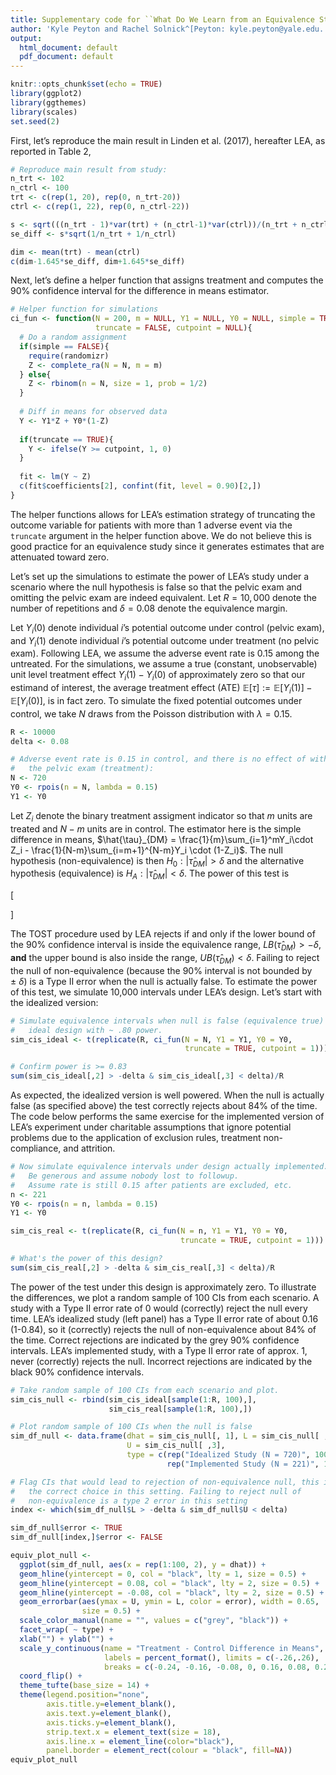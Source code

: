 ```yaml
---
title: Supplementary code for ``What Do We Learn from an Equivalence Study Without Statistical Power?''
author: 'Kyle Peyton and Rachel Solnick^[Peyton: kyle.peyton@yale.edu. Solnick: rachel.solnick@yale.edu.]'
output:
  html_document: default
  pdf_document: default
---
```


```r
knitr::opts_chunk$set(echo = TRUE)
library(ggplot2)
library(ggthemes)
library(scales)
set.seed(2)
```

First, let's reproduce the main result in Linden et al. (2017), hereafter LEA, as reported in Table 2,

```r
# Reproduce main result from study:
n_trt <- 102
n_ctrl <- 100
trt <- c(rep(1, 20), rep(0, n_trt-20))
ctrl <- c(rep(1, 22), rep(0, n_ctrl-22))

s <- sqrt(((n_trt - 1)*var(trt) + (n_ctrl-1)*var(ctrl))/(n_trt + n_ctrl - 2))
se_diff <- s*sqrt(1/n_trt + 1/n_ctrl)

dim <- mean(trt) - mean(ctrl)
c(dim-1.645*se_diff, dim+1.645*se_diff)
```
Next, let's define a helper function that assigns treatment and computes the 90% confidence interval for the difference in means estimator. 

```r
# Helper function for simulations
ci_fun <- function(N = 200, m = NULL, Y1 = NULL, Y0 = NULL, simple = TRUE,
                   truncate = FALSE, cutpoint = NULL){
  # Do a random assignment
  if(simple == FALSE){
    require(randomizr)
    Z <- complete_ra(N = N, m = m)
  } else{
    Z <- rbinom(n = N, size = 1, prob = 1/2)  
  }
  
  # Diff in means for observed data
  Y <- Y1*Z + Y0*(1-Z)
  
  if(truncate == TRUE){
    Y <- ifelse(Y >= cutpoint, 1, 0)
  }
  
  fit <- lm(Y ~ Z)
  c(fit$coefficients[2], confint(fit, level = 0.90)[2,])
}
```

The helper functions allows for LEA's estimation strategy of truncating the outcome variable for patients with more than 1 adverse event via the `truncate` argument in the helper function above. We do not believe this is good practice for an equivalence study since it generates estimates that are attenuated toward zero.

Let's set up the simulations to estimate the power of LEA's study under a scenario where the null hypothesis is false so that the pelvic exam and omitting the pelvic exam are indeed equivalent. Let $R = 10,000$ denote the number of repetitions and $\delta = 0.08$ denote the equivalence margin.  

Let $Y_i(0)$ denote individual $i$'s potential outcome under control (pelvic exam), and $Y_i(1)$ denote individual $i$'s potential outcome under treatment (no pelvic exam). Following LEA, we assume the adverse event rate is 0.15 among the untreated. For the simulations, we assume a true (constant, unobservable) unit level treatment effect $Y_i(1) - Y_i(0)$ of approximately zero so that our estimand of interest, the average treatment effect (ATE) $\mathbb{E}[\tau] := \mathbb{E}[Y_i(1)] - \mathbb{E}[Y_i(0)]$, is in fact zero. To simulate the fixed potential outcomes under control, we take $N$ draws from the Poisson distribution with $\lambda = 0.15$.

```r
R <- 10000
delta <- 0.08

# Adverse event rate is 0.15 in control, and there is no effect of witholding
#   the pelvic exam (treatment):
N <- 720
Y0 <- rpois(n = N, lambda = 0.15)
Y1 <- Y0 
```

Let $Z_i$ denote the binary treatment assigment indicator so that $m$ units are treated and $N-m$ units are in control. The estimator here is the simple difference in means, $\hat{\tau}_{DM} = \frac{1}{m}\sum_{i=1}^mY_i\cdot Z_i - \frac{1}{N-m}\sum_{i=m+1}^{N-m}Y_i \cdot (1-Z_i)$. The null hypothesis (non-equivalence) is then $H_0: | \hat{\tau}_{DM}| > \delta$ and the alternative hypothesis (equivalence) is $H_A: |\hat{\tau}_{DM}| < \delta$. The power of this test is 

\[
\begin{aligned}
1- \text{Pr}(Type \ II \ Error) & = 1 - \text{Pr}(fail \ to \ reject \ H_0 \ | \ H_0 \ is \ false) \\ 
& = \text{Pr}(reject \ H_0 \ | \ H_0 \ false) \\ 
& = \text{Pr}\left(declare \ | \hat{\tau}_{DM}| < \delta \ \big| \  |\hat{\tau}_{DM}| < \delta\right) \\ 
\end{aligned}
\]

The TOST procedure used by LEA rejects if and only if the lower bound of the 90% confidence interval is inside the equivalence range, $LB(\hat{\tau}_{DM}) > -\delta$, **and** the upper bound is also inside the range, $UB(\hat{\tau}_{DM}) < \delta$. Failing to reject the null of non-equivalence (because the 90% interval is not bounded by $\pm \ \delta$) is a Type II error when the null is actually false. To estimate the power of this test, we simulate 10,000 intervals under LEA's design. Let's start with the idealized version: 

```r
# Simulate equivalence intervals when null is false (equivalence true) under
#   ideal design with ~ .80 power. 
sim_cis_ideal <- t(replicate(R, ci_fun(N = N, Y1 = Y1, Y0 = Y0, 
                                       truncate = TRUE, cutpoint = 1)))

# Confirm power is >= 0.83 
sum(sim_cis_ideal[,2] > -delta & sim_cis_ideal[,3] < delta)/R
```

As expected, the idealized version is well powered. When the null is actually false (as specified above) the test correctly rejects about 84% of the time. The code below performs the same exercise for the implemented version of LEA's experiment under charitable assumptions that ignore potential problems due to the application of exclusion rules, treatment non-compliance, and attrition. 

```r
# Now simulate equivalence intervals under design actually implemented. 
#   Be generous and assume nobody lost to followup. 
#   Assume rate is still 0.15 after patients are excluded, etc. 
n <- 221
Y0 <- rpois(n = n, lambda = 0.15)
Y1 <- Y0

sim_cis_real <- t(replicate(R, ci_fun(N = n, Y1 = Y1, Y0 = Y0,
                                      truncate = TRUE, cutpoint = 1)))

# What's the power of this design? 
sum(sim_cis_real[,2] > -delta & sim_cis_real[,3] < delta)/R
```

The power of the test under this design is approximately zero. To illustrate the differences, we plot a random sample of 100 CIs from each scenario. A study with a Type II error rate of 0 would (correctly) reject the null every time. LEA's idealized study (left panel) has a Type II error rate of about 0.16 (1-0.84), so it (correctly) rejects the null of non-equivalence about 84% of the time. Correct rejections are indicated by the grey 90% confidence intervals. LEA's implemented study, with a Type II error rate of approx. 1, never (correctly) rejects the null. Incorrect rejections are indicated by the black 90% confidence intervals.

```r
# Take random sample of 100 CIs from each scenario and plot.
sim_cis_null <- rbind(sim_cis_ideal[sample(1:R, 100),], 
                      sim_cis_real[sample(1:R, 100),])

# Plot random sample of 100 CIs when the null is false
sim_df_null <- data.frame(dhat = sim_cis_null[, 1], L = sim_cis_null[ ,2], 
                          U = sim_cis_null[ ,3], 
                          type = c(rep("Idealized Study (N = 720)", 100), 
                                   rep("Implemented Study (N = 221)", 100)))

# Flag CIs that would lead to rejection of non-equivalence null, this is 
#   the correct choice in this setting. Failing to reject null of 
#   non-equivalence is a type 2 error in this setting
index <- which(sim_df_null$L > -delta & sim_df_null$U < delta)

sim_df_null$error <- TRUE
sim_df_null[index,]$error <- FALSE

equiv_plot_null <- 
  ggplot(sim_df_null, aes(x = rep(1:100, 2), y = dhat)) + 
  geom_hline(yintercept = 0, col = "black", lty = 1, size = 0.5) +
  geom_hline(yintercept = 0.08, col = "black", lty = 2, size = 0.5) + 
  geom_hline(yintercept = -0.08, col = "black", lty = 2, size = 0.5) +
  geom_errorbar(aes(ymax = U, ymin = L, color = error), width = 0.65,
                size = 0.5) + 
  scale_color_manual(name = "", values = c("grey", "black")) + 
  facet_wrap( ~ type) + 
  xlab("") + ylab("") +
  scale_y_continuous(name = "Treatment - Control Difference in Means",
                     labels = percent_format(), limits = c(-.26,.26),
                     breaks = c(-0.24, -0.16, -0.08, 0, 0.16, 0.08, 0.24)) +
  coord_flip() + 
  theme_tufte(base_size = 14) + 
  theme(legend.position="none",
        axis.title.y=element_blank(),
        axis.text.y=element_blank(),
        axis.ticks.y=element_blank(),
        strip.text.x = element_text(size = 18),
        axis.line.x = element_line(color="black"),
        panel.border = element_rect(colour = "black", fill=NA))
equiv_plot_null
```



